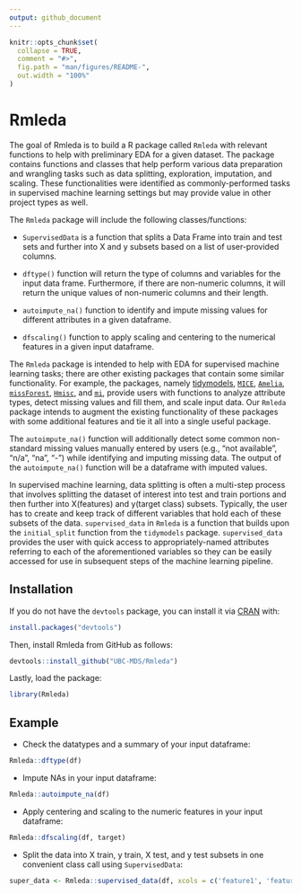 ```yaml
---
output: github_document
---
```


<!-- README.md is generated from README.Rmd. Please edit that file -->

```r
knitr::opts_chunk$set(
  collapse = TRUE,
  comment = "#>",
  fig.path = "man/figures/README-",
  out.width = "100%"
)
```

# Rmleda

<!-- badges: start -->

<!-- badges: end -->

The goal of Rmleda is to build a R package called `Rmleda` with relevant functions to help with preliminary EDA for a given dataset. The package contains functions and classes that help perform various data preparation and wrangling tasks such as data splitting, exploration, imputation, and scaling. These functionalities were identified as commonly-performed tasks in supervised machine learning settings but may provide value in other project types as well.

The `Rmleda` package will include the following classes/functions:

-   `SupervisedData` is a function that splits a Data Frame into train and test sets and further into X and y subsets based on a list of user-provided columns.

-   `dftype()` function will return the type of columns and variables for the input data frame. Furthermore, if there are non-numeric columns, it will return the unique values of non-numeric columns and their length.

-   `autoimpute_na()` function to identify and impute missing values for different attributes in a given dataframe.

-   `dfscaling()` function to apply scaling and centering to the numerical features in a given input dataframe.

The `Rmleda` package is intended to help with EDA for supervised machine learning tasks; there are other existing packages that contain some similar functionality. For example, the packages, namely [tidymodels](https://CRAN.R-project.org/package=tidymodels), [`MICE`](https://CRAN.R-project.org/package=mice), [`Amelia`](https://CRAN.R-project.org/package=Amelia), [`missForest`](https://CRAN.R-project.org/package=missForest), [`Hmisc`](https://CRAN.R-project.org/package=Hmisc), and [`mi`](https://CRAN.R-project.org/package=mi), provide users with functions to analyze attribute types, detect missing values and fill them, and scale input data. Our `Rmleda` package intends to augment the existing functionality of these packages with some additional features and tie it all into a single useful package.

The `autoimpute_na()` function will additionally detect some common non-standard missing values manually entered by users (e.g., "not available", "n/a", "na", "-") while identifying and imputing missing data. The output of the `autoimpute_na()` function will be a dataframe with imputed values.

In supervised machine learning, data splitting is often a multi-step process that involves splitting the dataset of interest into test and train portions and then further into X(features) and y(target class) subsets. Typically, the user has to create and keep track of different variables that hold each of these subsets of the data. `supervised_data` in `Rmleda` is a function that builds upon the `initial_split` function from the `tidymodels` package. `supervised_data` provides the user with quick access to appropriately-named attributes referring to each of the aforementioned variables so they can be easily accessed for use in subsequent steps of the machine learning pipeline.

## Installation

If you do not have the `devtools` package, you can install it via [CRAN](https://CRAN.R-project.org) with:

```r
install.packages("devtools")
```

Then, install Rmleda from GitHub as follows:

```r
devtools::install_github("UBC-MDS/Rmleda")
```

Lastly, load the package:

```r
library(Rmleda)
```


## Example

- Check the datatypes and a summary of your input dataframe:
```r
Rmleda::dftype(df)
```

- Impute NAs in your input dataframe:
```r
Rmleda::autoimpute_na(df)
```

- Apply centering and scaling to the numeric features in your input dataframe:
```r
Rmleda::dfscaling(df, target)
```

- Split the data into X train, y train, X test, and y test subsets in one convenient class call using `SupervisedData`:
```r
super_data <- Rmleda::supervised_data(df, xcols = c('feature1', 'feature2'),ycol = c('target'))
```
